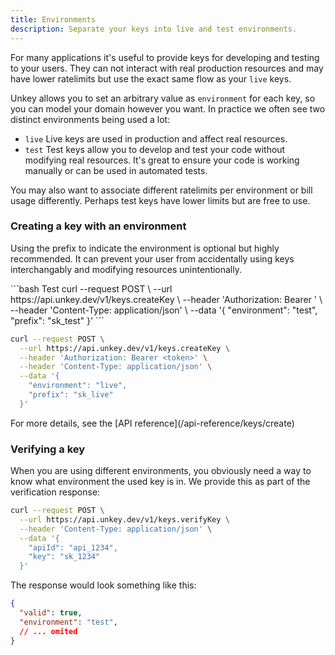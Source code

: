 ```yaml
---
title: Environments 
description: Separate your keys into live and test environments.
---
```


For many applications it's useful to provide keys for developing and testing to your users. They can
not interact with real production resources and may have lower ratelimits but use the exact same
flow as your `live` keys.


Unkey allows you to set an arbitrary value as `environment` for each key, so you can model your
domain however you want. In practice we often see two distinct environments being used a lot:

- `live` Live keys are used in production and affect real resources.
- `test` Test keys allow you to develop and test your code without modifying real resources. It's
great to ensure your code is working manually or can be used in automated tests.

You may also want to associate different ratelimits per environment or bill usage differently. 
Perhaps test keys have lower limits but are free to use.


### Creating a key with an environment

Using the prefix to indicate the environment is optional but highly recommended. It can prevent
your user from accidentally using keys interchangably and modifying resources unintentionally.

<CodeGroup>
```bash Test
curl --request POST \
  --url https://api.unkey.dev/v1/keys.createKey \
  --header 'Authorization: Bearer <token>' \
  --header 'Content-Type: application/json' \
  --data '{
    "environment": "test",
    "prefix": "sk_test"
  }'
```

```bash Live
curl --request POST \
  --url https://api.unkey.dev/v1/keys.createKey \
  --header 'Authorization: Bearer <token>' \
  --header 'Content-Type: application/json' \
  --data '{
    "environment": "live",
    "prefix": "sk_live"
  }'
```
</CodeGroup>
For more details, see the [API reference](/api-reference/keys/create)




### Verifying a key

When you are using different environments, you obviously need a way to know what environment the
used key is in.
We provide this as part of the verification response:

```bash
curl --request POST \
  --url https://api.unkey.dev/v1/keys.verifyKey \
  --header 'Content-Type: application/json' \
  --data '{
    "apiId": "api_1234",
    "key": "sk_1234"
  }'
```
The response would look something like this:
```json
{
  "valid": true,
  "environment": "test",
  // ... omited
}

```
